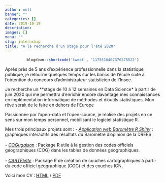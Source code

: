 ```yaml
---
author: null
banner: ""
categories: []
date: 2019-10-19
description: 
images: []
menu: ""
slug: internship
title: "A la recherche d'un stage pour l'été 2020"
---
```


<center>
```r
blogdown::shortcode('tweet', '1175516407376875522')
```
</center>

<!--more-->

Après près de 5 ans d’expérience professionnelle dans la statistique publique, je retourne quelques temps sur les bancs de l’école suite à l’obtention du concours d’administrateur statisticien de l’Insee. 

Je recherche un **stage de 10 à 12 semaines en Data Science* à partir de juin 2020 qui me permettra d’enrichir encore davantage mes connaissances en implémentation informatique de méthodes et d’outils statistiques. Mon rêve serait de le faire en dehors de l'Europe

Passionnée par l’open-data et l’open-source, je réalise des projets en ce sens sur mon temps personnel, mobilisant le logiciel statistique R. 

Mes trois principaux projets sont : 
  - [*Application web Baromètre R Shiny*](http://dataviz.drees.solidarites-sante.gouv.fr/Barometre-DREES/) : graphiques interactifs des résultats du Baromètre d'opinion de la DREES.</br></br>
 - [*COGugaison*](https://github.com/antuki/COGugaison) : Package R utile à la gestion des codes officiels géographiques (COG) dans les tables de données géographiques.</br></br>
 - [*CARTElette*](https://github.com/antuki/CARTElette) : Package R de création de couches cartographiques à partir du code officiel géographique (COG) et des couches IGN. 

Voici mon CV : [HTML](https://antuki.github.io/slides/CV/CV4.html)  / [PDF](https://antuki.github.io/slides/CV/CV_ANTUNEZ_online.pdf)
 


